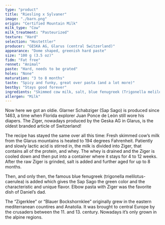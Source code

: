 ```yaml
---
type: "product"
title: "Riesling x Sylvaner"
image: "./barn.png"
origin: "Certified Mountain Milk"
milk_type: "Cow"
milk_treatment: "Pasteurized"
texture: "Hard"
selection: "Hostettler"
producer: "GESKA AG, Glarus (central Switzerland)"
appearance: "Dome shaped, greenish hard paste"
size: "100 g (3.5 oz)"
fidm: "Fat free"
rennet: "Animal"
paste: "Hard, needs to be grated"
holes: "None"
maturation: "3 to 8 months"
taste: "Spicy and funky, great over pasta (and a lot more)"
bestby: "Stays good forever"
ingredients: "Skimmed cow milk, salt, blue fenugreek (Trigonella melilotus-caerulea)"
allergen: "Milk"
---
```


Now here we got an oldie. Glarner Schabziger (Sap Sago) is produced since 1463, a time when Florida explorer Juan Ponce de Leòn still wore his diapers. The Ziger, nowadays produced by the Geska AG in Glarus, is the oldest branded article of Switzerland!

The recipe has stayed the same over all this time: Fresh skimmed cow’s milk from the Glarus mountains is heated to 194 degrees Fahrenheit. Patiently and slowly lactic acid is stirred in, the milk is divided into Ziger, that contains all of the protein, and whey. The whey is drained and the Ziger is cooled down and then put into a container where it stays for 4 to 12 weeks. After the raw Ziger is grinded, salt is added and further aged for up to 8 months. 

Then, and only then, the famous blue fenugreek (trigonella melilotus-caerulea) is added which gives the Sap Sago the green color and the characteristic and unique flavor. Elbow pasta with Ziger was the favorite dish of Daniel’s dad.

The “Zigerklee” or “Blauer Bockshornklee” originally grew in the eastern mediterranean countires and Anatolia. It was brought to central Europe by the crusaders between the 11. and 13. century. Nowadays it’s only grown in the alpine regions.
